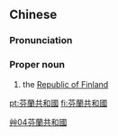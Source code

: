 ==Chinese==
{{zh-forms|s=芬兰共和国|type=23}}

===Pronunciation===
{{zh-pron
|m=Fēnlán gònghéguó
|cat=pn
}}

===Proper noun===
{{zh-proper}}

# the [[Republic of Finland]]

[[Category:zh:Countries|艸04芬蘭共和國]]

[[pt:芬蘭共和國]]
[[fi:芬蘭共和國]]
